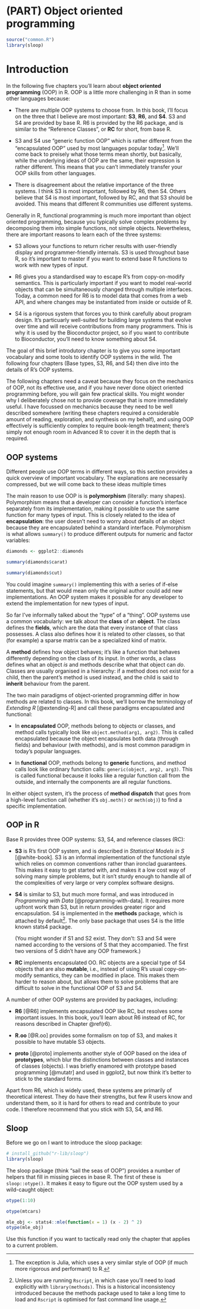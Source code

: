 # (PART) Object oriented programming {-}
\index{object-oriented programming}

```r
source("common.R")
library(sloop)
```

# Introduction {#oo .unnumbered}

In the following five chapters you'll learn about __object oriented programming__ (OOP) in R. OOP is a little more challenging in R than in some other languages because:

* There are multiple OOP systems to choose from. In this book, I'll focus 
  on the three that I believe are most important: __S3__,  __R6__, and __S4__. 
  S3 and S4 are provided by base R. R6 is provided by the R6 package, and is 
  similar to the "Reference Classes", or __RC__ for short, from base R.

* S3 and S4 use "generic function OOP" which is rather different from the 
  "encapsulated OOP" used by most languages popular today[^julia]. We'll come 
  back to preisely what those terms mean shortly, but basically, while the 
  underlying ideas of OOP are the same, their expression is rather different. 
  This means that you can't immediately transfer your OOP skills from other
  languages.

* There is disagreement about the relative importance of the three systems. 
  I think S3 is most important, followed by R6, then S4. Others believe that 
  S4 is most important, followed by RC, and that S3 should be avoided. This 
  means that different R communities use different systems.

[^julia]: The exception is Julia, which uses a very similar style of OOP (if much more rigorous and performant) to R.

Generally in R, functional programming is much more important than object oriented programming, because you typically solve complex problems by decomposing them into simple functions, not simple objects. Nevertheless, there are important reasons to learn each of the three systems:

* S3 allows your functions to return richer results with user-friendly display
  and programmer-friendly internals. S3 is used throughout base R, so it's 
  important to master if you want to extend base R functions to work with new 
  types of input.

* R6 gives you a standardised way to escape R's from copy-on-modify semantics. 
  This is particularly important if you want to model real-world objects 
  that can be simultaneously changed through multiple interfaces. Today,
  a common need for R6 is to model data that comes from a web API, and where
  changes may be instantiated from inside or outside of R.

* S4 is a rigorous system that forces you to think carefully about program 
  design. It's particuarly well-suited for building large systems that evolve 
  over time  and will receive contributions from many programmers. This is
  why it is used by the Bioconductor project, so if you want to contribute to
  Bioconductor, you'll need to know something about S4.

The goal of this brief introdutory chapter is to give you some important vocabulary and some tools to identify OOP systems in the wild. The following four chapters (Base types, S3, R6, and S4) then dive into the details of R's OOP systems. 

The following chapters need a caveat because they focus on the mechanics of OOP, not its effective use, and if you have never done object oriented programming before, you will gain few practical skills. You might wonder why I deliberately chose not to provide coverage that is more immediately useful. I have focussed on mechanics because they need to be well described somewhere (writing these chapters required a considerable amount of reading, exploration, and synthesis on my behalf), and using OOP effectively is sufficiently complex to require book-length treatment; there's simply not enough room in Advanced R to cover it in the depth that is required.

## OOP systems {-}

Different people use OOP terms in different ways, so this section provides a quick overview of important vocabulary. The explanations are necessarily compressed, but we will come back to these ideas multiple times

The main reason to use OOP is is __polymorphism__ (literally: many shapes). Polymorphism means that a developer can consider a function's interface separately from its implementation, making it possible to use the same function for many types of input. This is closely related to the idea of __encapsulation__: the user doesn't need to worry about details of an object because they are encapsulated behind a standard interface. Polymorphism is what allows `summary()` to produce different outputs for numeric and factor variables:

```r
diamonds <- ggplot2::diamonds

summary(diamonds$carat)

summary(diamonds$cut)
```

You could imagine `summary()` implementing this with a series of if-else statements, but that would mean only the original author could add new implementations. An OOP system makes it possible for any developer to extend the implementation for new types of input. 

So far I've informally talked about the "type" of a "thing". OOP systems use a common vocabularly: we talk about the __class__ of an __object__. The class defines the __fields__, which are the data that every instance of that class possesses.  A class also defines how it is related to other classes, so that (for example) a sparse matrix can be a specialized kind of matrix.

A __method__ defines how object behaves; it's like a function that behaves differently depending on the class of its input. In other words, a class defines what an object _is_ and methods describe what that object can _do_. Classes are usually organised in a hierarchy: if a method does not exist for a child, then the parent's method is used instead, and the child is said to __inherit__ behaviour from the parent. 

The two main paradigms of object-oriented programming differ in how methods are related to classes. In this book, we'll borrow the terminology of _Extending R_ [@extending-R] and call these paradigms encapsulated and functional:

*   In __encapsulated__ OOP, methods belong to objects or classes, and method 
    calls typically look like `object.method(arg1, arg2)`. This is called 
    encapsulated because the object encapsulates both data (through fields) and 
    behaviour (with methods), and is most common paradigm in today's popular 
    languages.
    
*   In __functional__ OOP, methods belong to __generic__ functions, and method 
    calls look like ordinary function calls: `generic(object, arg2, arg3)`. 
    This is called functional because it looks like a regular function call
    from the outside, and internally the components are all regular functions.

In either object system, it's the process of __method dispatch__ that goes from a high-level function call (whether it's `obj.meth()` or `meth(obj)`) to find a specific implementation.

## OOP in R {-}

Base R provides three OOP systems: S3, S4, and reference classes (RC):

*   __S3__ is R's first OOP system, and is described in _Statistical Models 
    in S_ [@white-book]. S3 is an informal implementation of the functional 
    style which relies on common conventions rather than ironclad guarantees. 
    This makes it easy to get started with, and makes it a low cost way of 
    solving many simple problems, but it isn't sturdy enough to handle all
    of the complexities of very large or very complex software designs.

*   __S4__ is similar to S3, but much more formal, and was introduced in 
    _Programming with Data_ [@programming-with-data]. It requires more upfront 
    work than S3, but in return provides greater rigor and encapsulation. S4 is 
    implemented in the __methods__ package, which is attached by 
    default[^Rscript]. The only base package that uses S4 is the little known 
    stats4 package.
    
    (You might wonder if S1 and S2 exist. They don't: S3 and S4 were named 
    according to the versions of S that they accompanied. The first two 
    versions of S didn't have any OOP framework.)

*   __RC__ implements encapsulated OO. RC objects are a special type of S4 
    objects that are also __mutable__, i.e., instead of using R's usual copy-on-modify 
    semantics, they can be modified in place. This makes them harder to reason 
    about, but allows them to solve problems that are difficult to solve in
    the functional OOP of S3 and S4.

[^Rscript]: Unless you are running `Rscript`, in which case you'll need to load explicitly with `library(methods)`. This is a historical inconsistency introduced because the methods package used to take a long time to load and `Rscript` is optimised for fast command line usage. 

A number of other OOP systems are provided by packages, including:

*   __R6__ [@R6] implements encapsulated OOP like RC, but resolves some 
    important issues. In this book, you'll learn about R6 instead of RC, for
    reasons described in Chapter \@ref(r6).
    
*   __R.oo__ [@R.oo] provides some formalism on top of S3, and makes it possible to
    have mutable S3 objects.

*   __proto__ [@proto] implements another style of OOP based on the idea of 
    __prototypes__, which blur the distinctions between classes and instances 
    of classes (objects). I was briefly enamored with prototype based 
    programming [@mutatr] and used in ggplot2, but now think it's better to
    stick to the standard forms.

Apart from R6, which is widely used, these systems are primarily of theoretical interest. They do have their strengths, but few R users know and understand them, so it is hard for others to read and contribute to your code. I therefore recommend that you stick with S3, S4, and R6.

## Sloop {-}

Before we go on I want to introduce the sloop package:

```r
# install_github("r-lib/sloop")
library(sloop)
```

The sloop package (think "sail the seas of OOP") provides a number of helpers that fill in missing pieces in base R. The first of these is `sloop::otype()`. It makes it easy to figure out the OOP system used by a wild-caught object: 

```r
otype(1:10)

otype(mtcars)

mle_obj <- stats4::mle(function(x = 1) (x - 2) ^ 2)
otype(mle_obj)
```

Use this function if you want to tactically read only the chapter that applies to a current problem.
